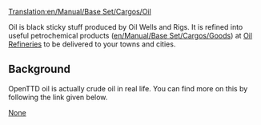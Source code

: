 [[Translation:en/Manual/Base Set/Cargos/Oil]]

{{en/Manual/Base Set/Cargos/Cargo|name=Oil
|image=en/Manual/Base Set/Cargos/Oil.png
|produced=[[en/Manual/Base Set/Industries/Oil Wells]] and [[en/Manual/Base Set/Industries/Oil Rig|Rigs]]
|accepted=[[en/Manual/Base Set/Industries/Oil Refinery]]
}}

Oil is black sticky stuff produced by Oil Wells and Rigs.  It is refined into useful petrochemical products ([[en/Manual/Base Set/Cargos/Goods]]) at [[en/Manual/Base Set/Industries/Oil Refinery|Oil Refineries]] to be delivered to your towns and cities.

==Background==
OpenTTD oil is actually crude oil in real life.  You can find more on this by following the link given below.

[https://www.wikipedia.org/wiki/Petroleum None]